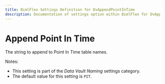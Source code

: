 ---
title: BimlFlex Settings Definition for DvAppendPointInTime
description: Documentation of settings option within BimlFlex for DvAppendPointInTime
---
<head>
  <meta name="varigenceProduct" content="BimlFlex"></meta>
  <meta name="varigenceArticleType" content="Reference"></meta>
</head>


# Append Point In Time

The string to append to Point In Time table names.

Notes:

* This setting is part of the *Data Vault Naming* settings category.
* The default value for this setting is `PIT`.
